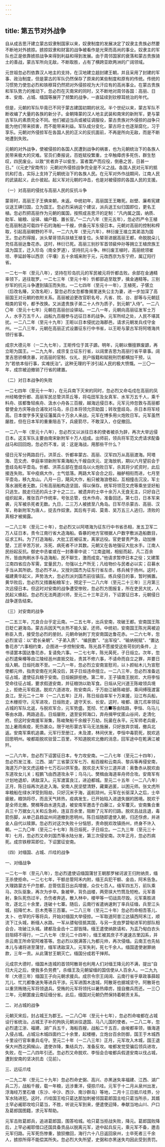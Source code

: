 ```yaml
---
---
---
```

title: 第五节对外战争
---



自从成吉思汗建立蒙古奴隶制国家以来，奴隶制度的发展决定了奴隶主贵族必然要不断地对外掳掠。掳掠奴隶和财富的战争被看作是光荣而高尚的事业。奴隶主的军队也正是依靠掳掠战争来得到利益和得到发展。由于周邻国家的衰落和蒙古贵族骑土的善战，蒙古军所向无敌，不断取胜，占有了横跨亚欧两洲的广阔领域。

元世祖忽必烈依靠汉人地主的支持，在汉地建立趄封建王朝，并且采用了封建的军事、政治制度，但是蒙古的军队仍然保存了原来的某些制度和原有的传统。传统的习惯势力使忽必烈和铁穆耳仍然把对外侵掠视为大汗应有的高尚事业。在蒙古贵族和军队势力的推动下，忽必烈在灭南宋的同时，又不断地对周邻各国：高丽、日本、安南、占城、缅国等展开了频繁的战争，一直延续到钦穆耳统治的年代。

但是，元朝的军队毕竟已不同于蒙古建国初期的状况。半个世纪以来，蒙古军队不断收编了大量的各族的新分子。金朝降蒙的汉人地主武装和南宋的新附军，更与蒙古军队的素质完全不同。他们被迫当兵或被征调服役，蒙古贵族对外侵掠的战争只能为他们带来损害，而不能带来利益。军队成分变化，蒙古将士也逐渐腐化，习于享乐。元朝对外侵掠军在各国人民的正义的反抗面前，不再是所向无敌，而是不断地遭到失败。

元朝的对外战争，使被侵掠的各国人民遭到战争的祸害，也为元朝统治下的各族人民带来极大的灾难。官员们奏报说，百姓赋役繁重，士卒触瘴疠多死伤，群生愁叹，四民废业。以致“贫者弃子以偷生，富者鬻产而应役，倒悬之苦，日甚一日。”（《元史?安南传》）元朝对外侵掠战争完全是不义之战。各国人民对元军的抵抗和打击，实际上支持了元朝统治下的各族人民。在元军对外作战期间，江南人民的武装起义，此仆彼起。起义军对元朝的冲击，也是对被侵掠的各国人民的支援。

（一）对高丽的侵扰与高丽人民的反抗斗争

蒙哥时，高丽王子王倎来朝，未返。中统初年，高丽国王王瞰死。赵壁、廉希宪建议送王碘归国，立为国王。忽必烈采纳这个建议，派兵送王似归国即位，更名王植。忽必烈把高丽作为元朝的属国，按照成吉思汗的定制：“凡内属之国，纳质、助军、输粮、设驿、编户籍、置长官。”一二六八年（至元五年），忽必烈严令王植在高丽制造可载四千石的海船一千艘，供备元军东侵日本。元朝对高丽的控制和榨取，引起高丽朝野的不平。一二六九年（至元六年），林衍废王禃立其弟淐为国王。忽必烈得报，派头辇哥领兵扶植王植复位。头辇哥进据高丽王都，命脱脱朵儿充任高丽达鲁花赤。这时，林衍已死。高丽三别抄军首领裴仲孙等拥立王植庶族王温为国王，迁入珍岛（南全罗道），坚持抗元斗争。林衍废王植时，高丽统领崔坦、李延龄等以西京（平壤）五十余城来附于元，元改西京为东宁府，属辽阳行省。

一二七一年（至元八年），坚持在珍岛抗元的军民被元将忻都击败。余部在金通精率领下，逃往耽罗。一二七三年（至元十年）忻都部追至耽罗，擒金通精等。三别抄军的抗元斗争遭到镇压而失败。一二七四年（至元十一年），王植死，子愖立（后改名賰，又改名昛），娶忽必烈女忽都鲁揭里迷失公主为妻，进一步加深了高丽国王对元朝的依附关系。高丽被迫更改官职名号，凡省、院、台、部等与元朝廷相类的官号，都予改换。又派遣贵族子弟二十人作为质子，到元朝“入侍”。一二八〇年（至元十七年）元朝在高丽创设驿站。一二八一年，元朝向高丽征发军士万人，水手万五千人，战船九百艘参与远征日本的战争。元军所经之处，人民不堪其扰。一二八二年（至元十九年）王昛以日本侵扰边海郡邑，请求元朝发兵戍守金州。一二八三年，元朝在高丽正式设置征东行中书省，以王昛与蒙古军将阿塔海共领行省事。

成宗大德元年（一二九七年），王昛传位于其子謜。明年，元朝以僭擅罪废謜，再立昛为国王。一二九九年，成宗复立征东行省，以阔里吉思为高丽行省平章事。阔里吉思骄横贪暴，对高丽的官制、仪礼、民户版籍和赋税刑罚都横加干预，认为“若依本俗行事，实难抚治”。这种无理的干涉引起人民的极大愤慨。一三〇一年，成宗被迫撤销了行省的建置。

（二）对日本战争的失败

一二七四年（至元十一年），在元兵南下灭宋的同时，忽必烈又命屯戍在高丽的凤州经略使忻都、高丽军民总管洪茶丘等，将屯田军及女真军、水军万五千人，乘千料舟、拔都鲁轻疾舟、汲水小舟各三百艘，越海远侵日本。元军元帅忽敦与高丽都督使金方庆等由合浦攻对马岛，杀日本将领允宗助国；转攻壹歧岛，杀日本将军经高。日本俊字多天皇征藩属兵十万余人来战，元军在博多用火炮败日军。元军虽然屡胜，但在日本军的重重阻击下，兵疲箭尽，不敢深入，仓促撤回。

一二八一年（至元十八年），忽必烈又以派往日本的使者被杀为辞，再次大举远侵日本。这支军队主要由南宋新附军十万人组成。出师前，领兵将军范文虎请求配备战马和回回炮，忽必烈不准，说：这是海战，用那些干什么？

侵日元军分两路启行。洪茶丘、忻都率蒙古、高丽、汉军四万从高丽渡海。阿塔海、范文虎、李庭率领新附军乘海船九千艘自庆元、定海放帆，期以六月望前会于壹歧岛和平壶岛。忻都、洪茶丘部在壹歧岛以火炮败日军，杀其将少贰资时，此后接连失败。军中疫病大作，士气低落。两路大军会合之后，舳舻相衔而进，七月至平壶岛，移九龙山。八月一日，飓风大作，船只被海浪卷起，互相撞击沉没，军士落水溺死者无数。只有高丽船构造坚固，得以保存。统军将领范文虎等乘坐坚好船只逃生。脱走归还的兵士才十之二三。被遗弃的士卒十余万人无食无主，只好自己组织起来，推张百户作统率，号张总管，伐木作舟，准备回还。第七日，日本军来袭，元军被杀死者无数。九日，二三万人被掳至八角岛。日军尽杀蒙古、高丽、汉军，称新附军为唐人，捉去作奴隶。其后有于阊、莫青、吴万五三人逃归，溃败的真相才被揭露。

一二八三年（至元二十年），忽必烈又以阿塔海为征东行中书省丞相，发五卫军二万人征日本，责令江南行省大造海船。昏暴的地方官根据人户数字敷派造船数目，征求工料。为了打造海船，大批工匠被征发，离家远役。官吏督责严急，动加捶楚，工匠辛苦万状，冻死、病死者不计其数。元朝又在各地强征大批水手。江南人民纷起反抗。御史中丞崔或在一封奏章中说：“江南盗贼，相挺而起，凡二百余所，皆由拘刷水手与造海船，民不聊生，激而成变。”他请求暂停日本之役；又建策江南四省应办军需，宜量民力，勿强以土产所无；凡给物价与民者必以实；召募水手当从其所欲。忽必烈不从，又授刘国杰为征东行省左丞，练兵械于扬州。这时，福建黄华起义，声势浩大，忽必烈派刘国杰前往镇压。练兵侵日的事，暂时搁置。黄华败后，忽必烈又措置船粮军士，预定于一二八六年（至元二十三年）三月第三次远侵日本。但这时对安南的战争遭受惨败，忽必烈方图报复，所在吏民大扰，人民起义蜂起。忽必烈无法两道兴师，至元二十三年正月，下诏罢征日本，元朝侵日战争遂告结束。

（三）对安南的战争

一二五三年，兀良合台乎定云南。一二五七年，出兵安南，攻破王都。安南国王陈日眨亡避海岛。蒙古兵因天气炎热不能久留，还师。中统初，安南国王陈光昺被迫称臣入贡，接受忽必烈的册封。元朝命钠刺丁充安南国达鲁花赤。一二六七年，忽必烈宣诏：以“君长亲朝”、“子弟入质”、“编民数”、“出军役”、“输纳税赋”、“置达鲁花赤”六事相约束，企图进一步控制安南。陈光昌不愿接受这些苛刻的条件，上书请罢本国达鲁花赤，复请免六事。一二七七年，陈光昺死，子日烜立。次年，忽必烈遣柴椿等由江陵经邕州直抵交趾，责其不修六事，不请命而自立之罪，并要日烜入朝。日烜托故不至。一二八一年，忽必烈立安南宣慰司，以卜颜帖木儿为宣慰使都元帅，指责安南在光昺没后，其子日烜违命擅立。一二八三年，忽必烈准备远征占城，遣使征兵粮于安南。日烜婉辞拒绝。第二年，王子镇南王脱欢、大将李恒受命往征占城，要求假道安南，并征粮饷以助军食。日烜从兄兴道王陈峻领兵境上，拒绝元军假道。脱欢六道进攻，败安南兵，于万劫江破陈峻部，乘间缚筏渡富良江。至元二十二年（一二八五年）正月，陈日烜自率军十万来援，沿江布兵船，立木栅拒守。元军进攻，日烜败走，退守天长、长安。这时，唆都、唐兀朮率领征占城的军队北返，与脱欢军合，元军势盛。宽彻、忙古■等由陆路，李恒、乌马儿等由水路，两路追击。日烜屡败，退至安邦海口，弃舟揖甲仗匿山谷间，走清化府。但这时安南援军渐集，陈峻聚船千余艘于万劫，阮盝在永平。元军师老兵疲，加上暑雨疾疫，死伤甚众。限于地形蒙古军马无法施展，只好放弃京城，撤兵北返。安南军乘机追袭。元军行至册江，未及渡，林间伏发，李恒中毒箭死，脱欢逃回思明州。唆都距脱欢驻营二百里，不知道脱欢北撤的消息，回军途中在乾满江被歼。

一二八六年，忽必烈下诏罢征日本，专力攻安南。一二八七年（至元二十四年），忽必烈发江淮、江西、湖广三省蒙汉军七万、船百艘和云南兵、黎兵等再侵安南，海道万户张文虎运粮十七万石以供军食。脱欢总大军分三道并进：奥鲁赤从脱欢由东道攻女儿关；程鹏飞由西道攻永平；乌马儿、樊楫由海道率舟师合攻。安南军有计划地退却，诱敌深入。元军渡富良江，进迫都城。至元二十五年（一二八八年）正月，陈日烜再次逃走入海。安南人民坚壁清野，藏粟逃匿，以困元师。张文虎所率粮船在绿水洋受到阻劫，只好沉米于海，返航琼州。元军在长驱深入之后，士卒疲敝，粮饷将尽，而且天气转热，疫病发生，已开始陷入进退失据的困境。脱欢于是全师北撤。樊楫等由水道先退，被安南军邀击于白藤江，全军覆灭。安南集合重兵三十万据女儿关和丘急岭，连亘百余里，阻断了元军的归路。脱欢且战且退，毒箭伤脚，从单己县趋盆州间道撤到思明州。陈日烜随即遣使入朝，归还俘虏，并进金人自代以赎罪。忽必烈对这次失败十分恼怒，责命脱欢改镇扬州，终身不许入朝。一二九〇年（至元二十七年）陈日烜死，子日烜立。一二九三年（至元三十年）七月，忽必烈又命刘国杰等水陆分发，第三次侵安南。次年正月，忽必烈病死。成宗铁穆耳即位，下诏罢征安南。

（四）对缅国、占城、爪哇的战争

一、对缅战争

一二七一年（至元八年），忽必烈遣使诏缅国蒲甘王朝那罗梯诃波王归附纳贡，缅王杀使拒命。一二七七年，干额总管阿禾内附，缅王兵犯干额、金齿，阿禾告急。大理路蒙古千户忽都，总管信苴日出兵增援，众仅七百人。缅军四五万，前队乘马，次队驱象，再次为步卒。象被甲，背负战楼，两旁挟大竹筒及短枪。元军善射，象队死伤过半，负伤者奔逃，散入林中，楼甲等一切战具尽毁。元军乘胜进攻，逐北三十余里，连破十七寨。随后，云南行省遣纳速刺丁率兵征缅，兵至江头城，招降忙木、巨木秃等三百寨。一二八三年（至元二十年）忽必烈命相吾答儿、太卜、也罕的斤等将兵，开始对缅国大举侵掠。一军取道阿昔江达镇西阿禾江，顺流下江头城，断缅人水路。一军从骠甸径抵其国，与另一支由罗碧甸进军的部队相会合，攻破江头城。建都及金齿十二部皆降。缅王遣使纳款请和，为盂乃甸白衣头目阻碍不得行，一二八七年（至元二十四年），缅王被其庶子不速速古里囚系，并杀云南王所命官阿难答等。忽必烈以脱满答儿为都元帅，再次侵缅。云南王也先帖本儿与诸将进至蒲甘，缅军诱敌深入，元军失利，死七千余人。缅国遣使谢罪纳款，三年一贡。从此蒲甘王朝灭亡。缅国分成若干掸邦。

元成宗大德时，缅国木连城的首领阿散哥也利用人们对缅王降元的不满，提出“自归大元之后，使我多负劳费”，杀缅王及元朝留缅的国信使从人百余人。一二九九年（大德三年）缅国王子向元朝求援兵。成宗令宗王阔阔、云南行省乎章政事薛超兀儿、忙兀都鲁迷失等进兵干涉。元军进围木连城，阿散哥也据城坚守。阿散哥也以重货贿赂元军将领退兵。受贿的元军将领托以暑热瘴疠，擅自撤兵而还。一三〇三年，元朝罢废云南征缅分省。此后，缅国对元朝仍然保持着朝贡关系。

二、对占城的战争

元朝灭宋后，封占城王为郡王。一二八〇年（至元十七年），忽必烈命唆都在占城设行省统治。占城王子补的拘执元朝派往退国、马八儿国的使者。一二八二年，忽必烈遣江浙、福建、湖广兵五千，海船百艘，战船二千五百，由唆都率领，循海道入侵占城。占城沿木城四面约二十余里，起楼栅，立炮台百余防御，国王于木城西十里设行官率重兵屯守。至元二十年（一二八三年）正月，元军攻入木城，国王退保大州西北鸦候山，遣使诈降，集结兵力，准备反攻。唆都发觉受骗后领兵进攻，失败，在一二八四年引还。忽必烈又命脱欢、李恒会合唆都兵假道安南以伐占城，遭到安南的坚决抗击（见前）。

三、远征爪哇

一二九二年（至元二十九年）忽必烈命史弼、高兴、亦黑迷失率福建、江西、湖广兵二万，战船千艘，载一年粮，远涉重洋，侵掠爪哇。元军于十二月从泉州出发，浮海经万里石塘（东沙、中沙、西沙、南沙群岛）等地，二月十三日抵爪哇界，分军水陆进犯。这时，爪哇国王哈只葛达那加刺被邻国葛郎国主哈只葛当所杀，其婿土罕必阇耶攻哈只葛当，不胜，听说元军到来，便遣使迎降，奉献当地山川、户口及葛郎国图籍，求元军帮助。

元军击败葛郎兵，追进葛郎国，围答哈城。哈只葛当拒战失败，降元。葛郎国败降后，上罕必阇耶借口还国具备贡品以脱离元军，途中起兵反元，乘元军不备，邀击元军归路。元军死伤惨重，狼狈撤回，海行六十八日返回泉州，士卒死者三千余人，掳掠所得不能偿其所失。忽必烈大失所望，史弼和亦黑迷失均因此受到责罚。